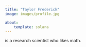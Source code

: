 ```yaml
---
title: "Taylor Frederick"
image: images/profile.jpg

about:
    template: solana
---
```


is a research scientist who likes math.
